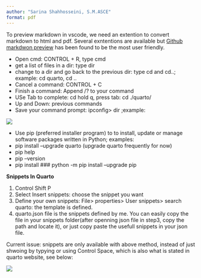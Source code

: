 ```yaml
---
author: "Sarina Shahhosseini, S.M.ASCE"
format: pdf
---
```


\title{Usfull tips for commond prompt}


\maketitle
To preview markdown in vscode, we need an extention to convert markdown to html and pdf. Several exntentions are available but [Github markdwon preview](https://marketplace.visualstudio.com/items?itemName=bierner.markdown-preview-github-styles) has been found to be the most user friendly.

* Open cmd: CONTROL + R, type cmd
* get a list of files in a dir: type dir
* change to a dir and go back to the previous dir: type cd and cd..; example: cd quarto, cd ..
* Cancel a command: CONTROL + C
* Finish a command: Append /? to your command
* USe Tab to complete: cd hold q, press tab: cd ./quarto/
* Up and Down: previous commands
* Save your command prompt:  ipconfig> dir ;example: 

![](img/ipcon.png)

* Use pip (preferred installer program) to to install, update or manage software packages written in Python; examples: 
+ pip install --upgrade quarto (upgrade quarto frequently for now)
+ pip help
+ pip --version
+ pip install
### python -m pip install --upgrade pip

**Snippets In Quarto**

1. Control Shift P
2. Select Insert snippets: choose the snippet you want
3. Define your own snippets: File> properties> User snippets> search quarto: the template is defined.
4. quarto.json file is the snippets defined by me. You can easily copy the file in your snippets folder(after openning json file in step3, copy the path and locate it), or just copy paste the usefull snippets in your json file.

Current issue: snippets are only available with above method, instead of just shwoing by typying or using Control Space, which is also what is stated in quarto website, see below:

::: {#fig-axis}
![](img/snippet.png)
:::













